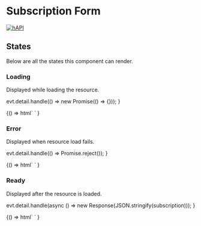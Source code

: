 
<Meta title="Forms / Subscription" component="foxy-subscription-form" />

# Subscription Form

[![hAPI](https://img.shields.io/badge/hAPI-subscription-green.svg)](https://api.foxycart.com/rels/subscription)

## States

Below are all the states this component can render.

### Loading

Displayed while loading the resource.

  evt.detail.handle(() => new Promise(() => {}));
}

<Canvas>
  <Story name="Loading">
    {() =>
      html`
        <foxy-subscription-form
          href="https://api.foxy.test/subscriptions/413"
          class="max-w-xl mx-auto"
          @request=${handleRequestWithLoading}
        >
        </foxy-subscription-form>
      `
    }
  </Story>
</Canvas>

### Error

Displayed when resource load fails.

  evt.detail.handle(() => Promise.reject());
}

<Canvas>
  <Story name="Error">
    {() =>
      html`
        <foxy-subscription-form
          href="https://api.foxy.test/subscriptions/413"
          class="max-w-xl mx-auto"
          @request=${handleRequestWithError}
        >
        </foxy-subscription-form>
      `
    }
  </Story>
</Canvas>

### Ready

Displayed after the resource is loaded.

  evt.detail.handle(async () => new Response(JSON.stringify(subscription)));
}

<Canvas>
  <Story name="Ready">
    {() =>
      html`
        <foxy-subscription-form
          href="https://api.foxy.test/subscriptions/413"
          class="max-w-xl mx-auto"
          @request=${handleRequestWithSuccess}
        >
        </foxy-subscription-form>
      `
    }
  </Story>
</Canvas>
